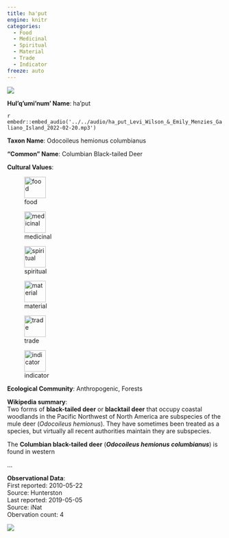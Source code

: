 ```yaml
---
title: ha'put
engine: knitr
categories:
  - Food
  - Medicinal
  - Spiritual
  - Material
  - Trade
  - Indicator
freeze: auto
---
```

![](https://inaturalist-open-data.s3.amazonaws.com/photos/5207830/medium.jpg){fig-alt="ha'put - Columbian Black-tailed Deer"}

**Hul'q'umi'num' Name**: ha'put

`r embedr::embed_audio('../../audio/ha_put_Levi_Wilson_&_Emily_Menzies_Galiano_Island_2022-02-20.mp3')`

**Taxon Name**: Odocoileus hemionus columbianus

**"Common" Name**: Columbian Black-tailed Deer

**Cultural Values**:  

::: {layout-nrow=1 style="width:60%"}
![food](/files/food.svg){width=50px}

![medicinal](/files/medicinal.svg){width=50px}

![spiritual](/files/spiritual.svg){width=50px}

![material](/files/material.svg){width=50px}

![trade](/files/trade.svg){width=50px}

![indicator](/files/indicator.svg){width=50px}
:::

**Ecological Community**: Anthropogenic, Forests

**Wikipedia summary**:  
Two forms of <b>black-tailed deer</b> or <b>blacktail deer</b> that occupy coastal woodlands in the Pacific Northwest of North America are subspecies of the mule deer (<i>Odocoileus hemionus</i>). They have sometimes been treated as a species, but virtually all recent authorities maintain they are subspecies.</p><p>The <b>Columbian black-tailed deer</b> (<i><b>Odocoileus hemionus columbianus</b></i>) is found in western</p>...

**Observational Data**:   
First reported: 2010-05-22  
Source: Hunterston  
Last reported: 2019-05-05  
Source: iNat  
Obervation count: 4

![](community_dist.png)
